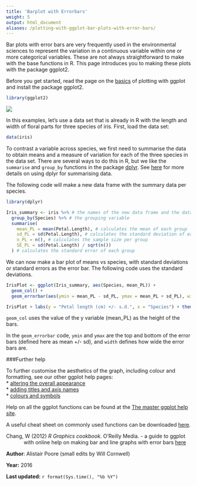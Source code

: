 ```yaml
---
title: 'Barplot with Errorbars'
weight: 5
output: html_document
aliases: /plotting-with-ggplot-bar-plots-with-error-bars/
---
```


Bar plots with error bars are very frequently used in the environmental sciences to represent the variation in a continuous variable within one or more categorical variables. These are not always straightforward to make with the base functions in R. This page introduces you to making these plots with the package ggplot2.

Before you get started, read the page on the [basics](../ggplot-basics/) of plotting with ggplot and install the package ggplot2.

```r
library(ggplot2)
```
  

![](ggplot1_basics_image.jpg)

In this examples, let's use a data set that is already in R with the length and width of floral parts for three species of iris. First, load the data set:

```r
data(iris)
```

To contrast a variable across species, we first need to summarise the data to obtain means and a measure of variation for each of the three species in the data set. There are several ways to do this in R, but we like the `summarise` and `group_by` functions in the package [dplyr](https://cran.r-project.org/web/packages/dplyr/index.html). See [here](/data-manipulation/summarising-data/
) for more details on using dplyr for summarising data.

The following code will make a new data frame with the summary data per species.

```r
library(dplyr)

Iris_summary <- iris %>% # the names of the new data frame and the data frame to be summarised
  group_by(Species) %>% # the grouping variable
  summarise(
    mean_PL = mean(Petal.Length), # calculates the mean of each group
    sd_PL = sd(Petal.Length), # calculates the standard deviation of each group
    n_PL = n(), # calculates the sample size per group
    SE_PL = sd(Petal.Length) / sqrt(n())
  ) # calculates the standard error of each group
```

We can now make a bar plot of means vs species, with standard deviations or standard errors as the error bar. The following code uses the standard deviations.

```r
IrisPlot <- ggplot(Iris_summary, aes(Species, mean_PL)) +
  geom_col() +
  geom_errorbar(aes(ymin = mean_PL - sd_PL, ymax = mean_PL + sd_PL), width = 0.2)

IrisPlot + labs(y = "Petal length (cm) +/- s.d.", x = "Species") + theme_classic()
```


`geom_col` uses the value of the y variable (mean_PL) as the height of the bars. 

In the `geom_errorbar` code, `ymin` and `ymax` are the top and bottom of the error bars (defined here as mean +/- sd), and `width` defines how wide the error bars are.

###Further help
 
To further customise the aesthetics of the graph, including colour and formatting, see our other ggplot help pages:  
* [altering the overall appearance](../ggplot-appearance/)  
* [adding titles and axis names](../ggplot-labels/)  
* [colours and symbols](../ggplot-colour-shapes/)   

Help on all the ggplot functions can be found at the [The master ggplot help site](https://ggplot2.tidyverse.org).

A useful cheat sheet on commonly used functions can be downloaded [here](https://raw.githubusercontent.com/rstudio/cheatsheets/main/data-visualization.pdf).

<p style="margin-left: .5in; text-indent: -.5in;">Chang, W (2012) *R Graphics cookbook.* O'Reilly Media. - a guide to ggplot with online help on making bar and line graphs with error bars [here](http://www.cookbook-r.com/Graphs/Bar_and_line_graphs_(ggplot2)/)</p>
  

**Author**: Alistair Poore (small edits by Will Cornwell)
 
**Year:** 2016

**Last updated:** `r format(Sys.time(), "%b %Y")`

